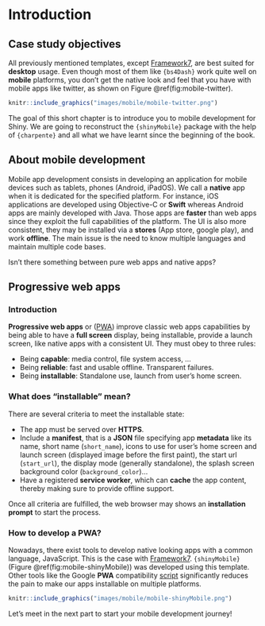# Introduction {#mobile-shiny-intro}
## Case study objectives
All previously mentioned templates, except [Framework7](https://v5.framework7.io/docs/), are best suited for __desktop__ usage. 
Even though most of them like `{bs4Dash}` work quite well on __mobile__ platforms, 
you don't get the native look and feel that you have with mobile apps like twitter, 
as shown on Figure \@ref(fig:mobile-twitter).

```r
knitr::include_graphics("images/mobile/mobile-twitter.png")
```

The goal of this short chapter is to introduce you to mobile development for Shiny. We are going to
reconstruct the `{shinyMobile}` package with the help of `{charpente}` and all what we have
learnt since the beginning of the book. 

## About mobile development
Mobile app development consists in developing an application for mobile devices such as
tablets, phones (Android, iPadOS). We call a __native__ app when it is dedicated for the specified
platform. For instance, iOS applications are developed using Objective-C or __Swift__ whereas Android apps are mainly developed
with Java. Those apps are __faster__ than web apps since they exploit the full capabilities of the platform. The UI is also
more consistent, they may be installed via a __stores__ (App store, google play), and work __offline__. 
The main issue is the need to know multiple languages and maintain multiple code bases. 

Isn't there something between pure web apps and native apps? 

## Progressive web apps

### Introduction
__Progressive web apps__ or ([PWA](https://web.dev/what-are-pwas/)) improve classic web apps
capabilities by being able to have a __full screen__ display, being installable, provide a launch screen,
like native apps with a consistent UI. They must obey to three rules:

  - Being __capable__: media control, file system access, ...
  - Being __reliable__: fast and usable offline. Transparent failures.
  - Being __installable__:  Standalone use, launch from user's home screen.

### What does "installable" mean?
There are several criteria to meet the installable state:

  - The app must be served over __HTTPS__.
  - Include a __manifest__, that is a __JSON__ file specifying app __metadata__ like its name, short name (`short_name`), icons to use
  for user's home screen and launch screen (displayed image before the first paint), 
  the start url (`start_url`), the display mode (generally standalone),
  the splash screen background color (`background_color`)...
  - Have a registered __service worker__, which can __cache__ the app content, thereby making sure to provide offline
  support.
  
Once all criteria are fulfilled, the web browser may shows an __installation prompt__ to start the process.
  
### How to develop a PWA?
Nowadays, there exist tools to develop native looking apps with a common language, JavaScript. 
This is the case with [Framework7](https://framework7.io/). `{shinyMobile}` (Figure \@ref(fig:mobile-shinyMobile)) was developed using this template. Other tools like the Google __PWA__ compatibility [script](https://github.com/GoogleChromeLabs/pwacompat) 
significantly reduces the pain to make our apps installable on multiple platforms. 

```r
knitr::include_graphics("images/mobile/mobile-shinyMobile.png")
```

Let's meet in the next part to start your mobile development journey!

